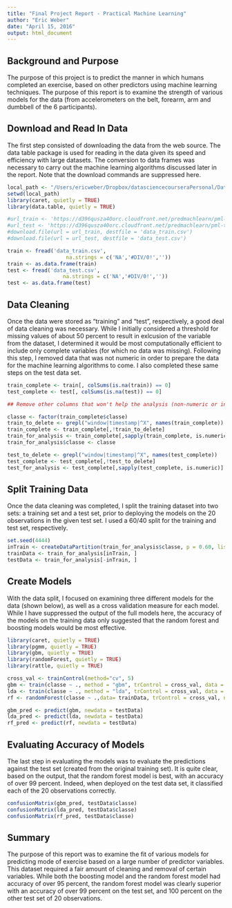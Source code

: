 ```yaml
---
title: "Final Project Report - Practical Machine Learning"
author: "Eric Weber"
date: "April 15, 2016"
output: html_document
---
```


## Background and Purpose

The purpose of this project is to predict the manner in which humans completed an exercise, based on other predictors using machine learning techniques. The purpose of this report is to examine the strength of various models for the data (from accelerometers on the belt, forearm, arm and dumbbell of the 6 participants). 

## Download and Read In Data

The first step consisted of downloading the data from the web source. The data table package is used for reading in the data given its speed and efficiency with large datasets. The conversion to data frames was necessary to carry out the machine learning algorithms discussed later in the report. Note that the download commands are suppressed here.

```r
local_path <- "/Users/ericweber/Dropbox/datasciencecourseraPersonal/DataScience8MachineLearning/Machine_Learning_Project"
setwd(local_path)
library(caret, quietly = TRUE)
library(data.table, quietly = TRUE)

#url_train <- 'https://d396qusza40orc.cloudfront.net/predmachlearn/pml-training.csv'
#url_test <- 'https://d396qusza40orc.cloudfront.net/predmachlearn/pml-testing.csv'
#download.file(url = url_train, destfile = 'data_train.csv')
#download.file(url = url_test, destfile = 'data_test.csv')

train <- fread('data_train.csv', 
                   na.strings = c('NA','#DIV/0!',''))
train <- as.data.frame(train)
test <- fread('data_test.csv', 
                  na.strings = c('NA','#DIV/0!',''))
test <- as.data.frame(test)

```

## Data Cleaning

Once the data were stored as "training" and "test", respectively, a good deal of data cleaning was necessary. While I initially considered a threshold for missing values of about 50 percent to result in exlcusion of the variable from the dataset, I determined it would be most computationally efficient to include only complete variables (for which no data was missing). Following this step, I removed data that was not numeric in order to prepare the data for the machine learning algorithms to come. I also completed these same steps on the test data set.

```r
train_complete <- train[, colSums(is.na(train)) == 0] 
test_complete <- test[, colSums(is.na(test)) == 0]

## Remove other columns that won't help the analysis (non-numeric or int types)

classe <- factor(train_complete$classe)
train_to_delete <- grepl("window|timestamp|^X", names(train_complete))
train_complete <- train_complete[,!train_to_delete]
train_for_analysis <- train_complete[,sapply(train_complete, is.numeric)]
train_for_analysis$classe <- classe

test_to_delete <- grepl("window|timestamp|^X", names(test_complete))
test_complete <- test_complete[,!test_to_delete]
test_for_analysis <- test_complete[,sapply(test_complete, is.numeric)]
```

## Split Training Data

Once the data cleaning was completed, I split the training dataset into two sets: a training set and a test set, prior to deploying the models on the 20 observations in the given test set. I used a 60/40 split for the training and test set, respectively.

```r
set.seed(4444) 
inTrain <- createDataPartition(train_for_analysis$classe, p = 0.60, list = FALSE)
trainData <- train_for_analysis[inTrain, ]
testData <- train_for_analysis[-inTrain, ]
```

## Create Models

With the data split, I focused on examining three different models for the data (shown below), as well as a cross validation measure for each model. While I have suppressed the output of the full models here, the accuracy of the models on the training data only suggested that the random forest and boosting models would be most effective.

```r
library(caret, quietly = TRUE)
library(pgmm, quietly = TRUE)
library(gbm, quietly = TRUE)
library(randomForest, quietly = TRUE)
library(rattle, quietly = TRUE)

cross_val <- trainControl(method="cv", 5)
gbm <- train(classe ~ ., method = "gbm", trControl = cross_val, data = trainData)
lda <- train(classe ~ ., method = "lda", trControl = cross_val, data = trainData)
rf <- randomForest(classe ~ .,data= trainData, trControl = cross_val, ntree=500, importance=TRUE)

gbm_pred <- predict(gbm, newdata = testData)
lda_pred <- predict(lda, newdata = testData)
rf_pred <- predict(rf, newdata = testData)
```

## Evaluating Accuracy of Models

The last step in evaluating the models was to evaluate the predictions against the test set (created from the original training set). It is quite clear, based on the output, that the random forest model is best, with an accuracy of over 99 percent. Indeed, when deployed on the test data set, it classified each of the 20 observations correctly. 

```r
confusionMatrix(gbm_pred, testData$classe)
confusionMatrix(lda_pred, testData$classe)
confusionMatrix(rf_pred, testData$classe)
```

## Summary

The purpose of this report was to examine the fit of various models for predicting mode of exercise based on a large number of predictor variables. This dataset required a fair amount of cleaning and removal of certain variables. While both the boosting model and the random forest model had accuracy of over 95 percent, the random forest model was clearly superior with an accuracy of over 99 percent on the test set, and 100 percent on the other test set of 20 observations.
